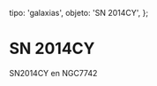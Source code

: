 
  tipo: 'galaxias',
  objeto: 'SN 2014CY',
};

# SN 2014CY

<Imagen
  src="registro/sn2014-cy_20141018_sn2014cy_20141018_gjcb1.jpg"
  fecha="20141018"
/>

SN2014CY en NGC7742